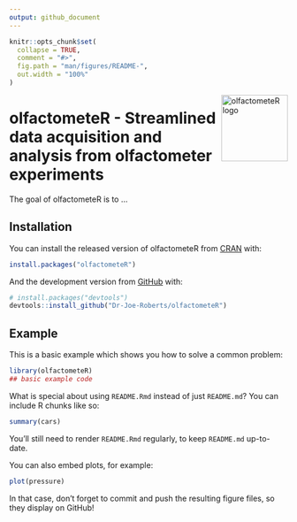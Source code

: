 ```yaml
---
output: github_document
---
```


<!-- README.md is generated from README.Rmd. Please edit that file -->

```r
knitr::opts_chunk$set(
  collapse = TRUE,
  comment = "#>",
  fig.path = "man/figures/README-",
  out.width = "100%"
)
```
<img width="120px" alt="olfactometeR logo" align="right" src="man/figures/logo.png">

# olfactometeR - Streamlined data acquisition and analysis from olfactometer experiments

<!-- badges: start -->
<!-- badges: end -->

The goal of olfactometeR is to ...

## Installation

You can install the released version of olfactometeR from [CRAN](https://CRAN.R-project.org) with:

``` r
install.packages("olfactometeR")
```

And the development version from [GitHub](https://github.com/) with:

``` r
# install.packages("devtools")
devtools::install_github("Dr-Joe-Roberts/olfactometeR")
```
## Example

This is a basic example which shows you how to solve a common problem:

```r
library(olfactometeR)
## basic example code
```

What is special about using `README.Rmd` instead of just `README.md`? You can include R chunks like so:

```r
summary(cars)
```

You'll still need to render `README.Rmd` regularly, to keep `README.md` up-to-date.

You can also embed plots, for example:

```r
plot(pressure)
```

In that case, don't forget to commit and push the resulting figure files, so they display on GitHub!
